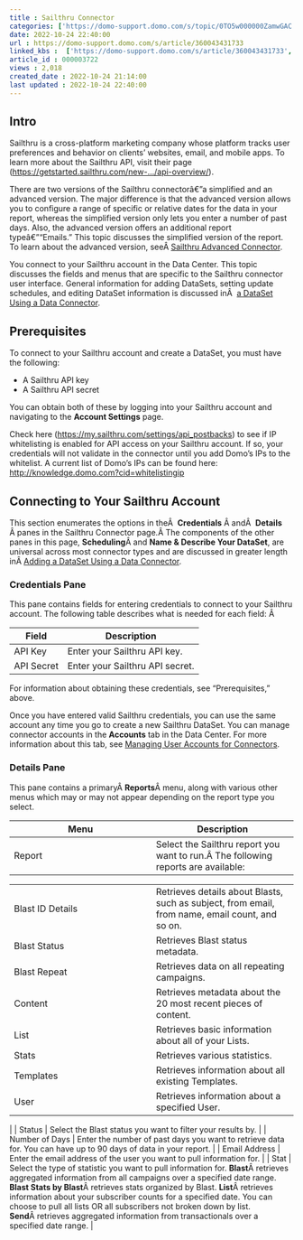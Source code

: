 ```yaml
---
title : Sailthru Connector
categories: ['https://domo-support.domo.com/s/topic/0TO5w000000ZamwGAC']
date: 2022-10-24 22:40:00
url : https://domo-support.domo.com/s/article/360043431733
linked_kbs :  ['https://domo-support.domo.com/s/article/360043431733', 'https://domo-support.domo.com/s/article/360042926274', 'https://domo-support.domo.com/s/knowledge-base', 'https://domo-support.domo.com/s/article/360042925494', 'https://domo-support.domo.com/s/article/360043429953', 'https://domo-support.domo.com/s/article/360042926054', 'https://domo-support.domo.com/s/article/360042927174', 'https://domo-support.domo.com/s/article/360043429933', 'https://domo-support.domo.com/s/article/360043429693', 'https://domo-support.domo.com/s/topic/0TO5w000000ZamwGAC', 'https://domo-support.domo.com/s/article/360043630093', 'https://domo-support.domo.com/s/article/360043429913']
article_id : 000003722
views : 2,018
created_date : 2022-10-24 21:14:00
last updated : 2022-10-24 22:40:00
---
```




Intro
-----


Sailthru is a cross-platform marketing company whose platform tracks user preferences and behavior on clients' websites, email, and mobile apps. To learn more about the Sailthru API, visit their page ([https://getstarted.sailthru.com/new-.../api-overview/](https://getstarted.sailthru.com/new-for-developers-overview/api/api-overview/ "https://getstarted.sailthru.com/new-for-developers-overview/api/api-overview/")).


There are two versions of the Sailthru connectorâ€”a simplified and an advanced version. The major difference is that the advanced version allows you to configure a range of specific or relative dates for the data in your report, whereas the simplified version only lets you enter a number of past days. Also, the advanced version offers an additional report typeâ€”"Emails." This topic discusses the simplified version of the report. To learn about the advanced version, seeÂ [Sailthru Advanced Connector](..\sailthru_advanced_connector\index.html "Sailthru Advanced Connector").


You connect to your Sailthru account in the Data Center. This topic discusses the fields and menus that are specific to the Sailthru connector user interface. General information for adding DataSets, setting update schedules, and editing DataSet information is discussed inÂ  [a DataSet Using a Data Connector](..\adding_a_dataset_using_a_connector\index.html "Adding a DataSet Using a Data Connector").


Prerequisites
-------------


To connect to your Sailthru account and create a DataSet, you must have the following:



* A Sailthru API key
* A Sailthru API secret


You can obtain both of these by logging into your Sailthru account and navigating to the **Account Settings** page.


Check here (<https://my.sailthru.com/settings/api_postbacks>) to see if IP whitelisting is enabled for API access on your Sailthru account. If so, your credentials will not validate in the connector until you add Domo's IPs to the whitelist. A current list of Domo's IPs can be found here: [http://knowledge.domo.com?cid=whitelistingip](..\allowlisting_ip_addresses_for_connectors__federated_adapters\index.md)


Connecting to Your Sailthru Account
-----------------------------------


This section enumerates the options in theÂ  **Credentials** Â andÂ  **Details** Â panes in the Sailthru Connector page.Â The components of the other panes in this page, **Scheduling**Â and **Name & Describe Your DataSet**, are universal across most connector types and are discussed in greater length inÂ [Adding a DataSet Using a Data Connector](..\adding_a_dataset_using_a_connector\index.html "Adding a DataSet Using a Data Connector").


### Credentials Pane


This pane contains fields for entering credentials to connect to your Sailthru account. The following table describes what is needed for each field: Â 




| Field | Description |
| --- | --- |
| API Key | Enter your Sailthru API key. |
| API Secret | Enter your Sailthru API secret. |


For information about obtaining these credentials, see "Prerequisites," above.


Once you have entered valid Sailthru credentials, you can use the same account any time you go to create a new Sailthru DataSet. You can manage connector accounts in the **Accounts** tab in the Data Center. For more information about this tab, see [Managing User Accounts for Connectors](..\managing_user_accounts_for_connectors\index.html "Managing User Accounts for Connectors").


### Details Pane


This pane contains a primaryÂ **Reports**Â menu, along with various other menus which may or may not appear depending on the report type you select.




| Menu | Description |
| --- | --- |
| Report | Select the Sailthru report you want to run.Â The following reports are available:

|  |  |
| --- | --- |
| Blast ID Details | Retrieves details about Blasts, such as subject, from email, from name, email count, and so on. |
| Blast Status | Retrieves Blast status metadata. |
| Blast Repeat | Retrieves data on all repeating campaigns. |
| Content | Retrieves metadata about the 20 most recent pieces of content. |
| List | Retrieves basic information about all of your Lists. |
| Stats | Retrieves various statistics. |
| Templates | Retrieves information about all existing Templates. |
| User | Retrieves information about a specified User. |

 |
| Status | Select the Blast status you want to filter your results by. |
| Number of Days | Enter the number of past days you want to retrieve data for. You can have up to 90 days of data in your report. |
| Email Address | Enter the email address of the user you want to pull information for. |
| Stat | Select the type of statistic you want to pull information for.  **Blast**Â retrieves aggregated information from all campaigns over a specified date range.
**Blast Stats by Blast**Â retrieves stats organized by Blast.
**List**Â retrieves information about your subscriber counts for a specified date. You can choose to pull all lists OR all subscribers not broken down by list.
**Send**Â retrieves aggregated information from transactionals over a specified date range. |